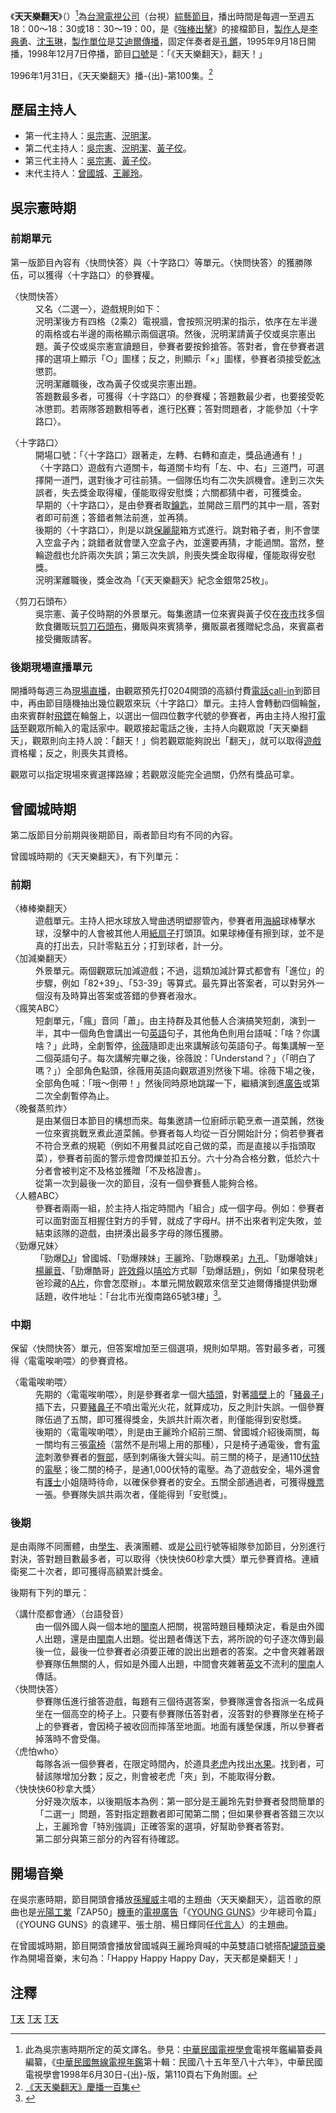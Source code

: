 {{Infobox television
| 名稱 = 天天樂翻天
| 原名 = Happy Day
| 圖片 = 
| 圖說 = 
| 分類 = [[娛樂|娛樂]]、[[遊戲|遊戲]]
| 主持 = 第一代主持人：[[吳宗憲|吳宗憲]]、[[況明潔|況明潔]]<br>第二代主持人：吳宗憲、況明潔、[[黃子佼|黃子佼]]<br>第三代主持人：吳宗憲、黃子佼<br>末代主持人：曾國城、王麗玲
| 國家 = {{ROC-TW}}
| 語言 = [[現代標準漢語|中文]]
| 製作人 = [[李典勇|李典勇]]、[[沈玉琳|沈玉琳]]
| 製作公司 = 艾迪爾傳播事業有限公司
| 集數 = 
| 每集長 = 三十分鐘（含兩節[[廣告|廣告]]）
| 標語 = 《天天樂翻天》，翻天！
| 主題曲 = 〈天天樂翻天〉（僅用於吳宗憲時期）<br>主唱：[[孫耀威|孫耀威]]
| 頻道 = [[臺灣電視公司|臺灣電視公司]]
| 開始 = 1995年9月18日
| 結束 = 1998年12月7日<ref>[http://tv.nccu.edu.tw/radioProgram_list.htm?STATION=%A5x%B5%F8&PROGRAMNAME=%A4%D1%A4%D1%BC%D6%C2%BD%A4%D1&CATALOG=&COUNTRY= 台灣電視資料庫]{{dead link|date=2017年12月 |bot=InternetArchiveBot |fix-attempted=yes }}</ref>
| 播出國家 = {{TWN}}
| 晚於 = 
| 早於 = 
| 官方網站 = 
}}
《'''天天樂翻天'''》（{{lang-en|Happy Day}}）<ref>此為吳宗憲時期所定的英文譯名。參見：[[中華民國電視學會|中華民國電視學會]]電視年鑑編纂委員 編纂，《[[中華民國無線電視年鑑|中華民國無線電視年鑑]]第十輯：民國八十五年至八十六年》，中華民國電視學會1998年6月30日-{出}-版，第110頁右下角附圖。</ref>為[[台灣電視公司|台灣電視公司]]（台視）[[綜藝節目|綜藝節目]]，播出時間是每週一至週五18：00～18：30或18：30～19：00，是《[[強棒出擊|強棒出擊]]》的接檔節目，[[製作人|製作人]]是[[李典勇|李典勇]]、[[沈玉琳|沈玉琳]]，[[製作單位|製作單位]]是[[艾迪爾傳播|艾迪爾傳播]]，固定伴奏者是[[孔鏘|孔鏘]]，1995年9月18日開播，1998年12月7日停播，節目[[口號|口號]]是：「《天天樂翻天》，翻天！」

1996年1月31日，《天天樂翻天》播-{出}-第100集。<ref>[http://nrch.cca.gov.tw/ccahome/search/search_meta.jsp?xml_id=0000732415&dofile=cca220001-hp-cdn0021713-0001-i.jpg 《天天樂翻天》慶播一百集]{{dead link|date=2017年12月 |bot=InternetArchiveBot |fix-attempted=yes }}</ref>

== 歷屆主持人 ==
*第一代主持人：[[吳宗憲|吳宗憲]]、[[況明潔|況明潔]]。
*第二代主持人：[[吳宗憲|吳宗憲]]、[[況明潔|況明潔]]、[[黃子佼|黃子佼]]。
*第三代主持人：[[吳宗憲|吳宗憲]]、[[黃子佼|黃子佼]]。
*末代主持人：[[曾國城|曾國城]]、[[王麗玲|王麗玲]]。

== 吳宗憲時期 ==
===前期單元===
第一版節目內容有〈快問快答〉與〈十字路口〉等單元。〈快問快答〉的獲勝隊伍，可以獲得〈十字路口〉的參賽權。

;〈快問快答〉
: 又名〈二選一〉，遊戲規則如下：
: 況明潔後方有四格（2乘2）電視牆，會按照況明潔的指示，依序在左半邊的兩格或右半邊的兩格顯示兩個選項。然後，況明潔請黃子佼或吳宗憲出題。黃子佼或吳宗憲宣讀題目，參賽者要按鈴搶答。答對者，會在參賽者選擇的選項上顯示「○」圖樣；反之，則顯示「×」圖樣，參賽者須接受[[乾冰|乾冰]]懲罰。
: 況明潔離職後，改為黃子佼或吳宗憲出題。
: 答題數最多者，可獲得〈十字路口〉的參賽權；答題數最少者，也要接受乾冰懲罰。若兩隊答題數相等者，進行[[PK|PK]]賽；答對問題者，才能參加〈十字路口〉。

;〈十字路口〉
: 開場口號：「〈十字路口〉跟著走，左轉、右轉和直走，獎品通通有！」
: 〈十字路口〉遊戲有六道關卡，每道關卡均有「左、中、右」三道門，可選擇開一道門，選對後才可往前猜。一個隊伍均有二次失誤機會。達到三次失誤者，失去獎金取得權，僅能取得安慰獎；六關都猜中者，可獲獎金。
: 早期的〈十字路口〉，是由參賽者取[[鑰匙|鑰匙]]，並開啟三扇門的其中一扇，答對者即可前進；答錯者無法前進，並再猜。
: 後期的〈十字路口〉，則是以跳[[保麗龍|保麗龍]]箱方式進行。跳對箱子者，則不會墜入空盒子內；跳錯者就會墜入空盒子內，並還要再猜，才能過關。當然，整輪遊戲也允許兩次失誤；第三次失誤，則喪失獎金取得權，僅能取得安慰獎。
: 況明潔離職後，獎金改為「《天天樂翻天》紀念金銀幣25枚」。

; 〈剪刀石頭布〉
: 吳宗憲、黃子佼時期的外景單元。每集邀請一位來賓與黃子佼在[[夜市|夜市]]找多個飲食攤販玩[[剪刀石頭布|剪刀石頭布]]，攤販與來賓猜拳，攤販贏者獲贈紀念品，來賓贏者接受攤販請客。

=== 後期現場直播單元 ===

開播時每週三為[[現場直播|現場直播]]，由觀眾預先打0204開頭的高額付費[[電話|電話]][[call-in|call-in]]到節目中，再由節目隨機抽出幾位觀眾來玩〈十字路口〉單元。主持人會轉動四個輪盤，由來賓群射[[飛鏢|飛鏢]]在輪盤上，以選出一個四位數字代號的參賽者，再由主持人撥打[[電話|電話]]至觀眾所輸入的電話家中。觀眾接起電話之後，主持人向觀眾說「天天樂翻天」，觀眾則向主持人說：「翻天！」倘若觀眾能夠說出「翻天」，就可以取得[[遊戲|遊戲]]資格權；反之，則喪失其資格。

觀眾可以指定現場來賓選擇路線；若觀眾沒能完全過關，仍然有獎品可拿。

== 曾國城時期 ==

第二版節目分前期與後期節目，兩者節目均有不同的內容。

曾國城時期的《天天樂翻天》，有下列單元：
=== 前期 ===
;〈棒棒樂翻天〉
: 遊戲單元。主持人把水球放入彎曲透明塑膠管內，參賽者用[[海綿|海綿]]球棒擊水球，沒擊中的人會被其他人用[[紙|紙]][[扇子|扇子]]打頭頂。如果球棒僅有擦到球，並不是真的打出去，只計零點五分；打到球者，計一分。
;〈加減樂翻天〉
: 外景單元。兩個觀眾玩加減遊戲；不過，這類加減計算式都會有「進位」的步驟，例如「82+39」、「53-39」等算式。最先算出答案者，可以對另外一個沒有及時算出答案或答錯的參賽者潑水。
;〈瘋笑ABC〉
: 短劇單元，「瘋」音同「蕭」。由主持群及其他藝人合演搞笑短劇，演到一半，其中一個角色會講出一句[[英語|英語]]句子，其他角色則用台語喊：「啥？你講啥？」此時，全劇暫停，[[徐薇|徐薇]]隨即走出來講解該句英語句子。每集講解一至二個英語句子。每次講解完畢之後，徐薇說：「Understand？」（「明白了嗎？」）全部角色點頭，徐薇用英語向觀眾道別然後下場。徐薇下場之後，全部角色喊：「哦～倒帶！」然後同時原地跳躍一下，繼續演到進[[廣告|廣告]]或第二次全劇暫停為止。
;〈晚餐蒸煎炸〉
: 是由某個日本節目的構想而來。每集邀請一位廚師示範烹煮一道菜餚，然後一位來賓挑戰烹煮此道菜餚。參賽者每人均從一百分開始計分；倘若參賽者不符合烹煮的規範（例如不用餐具試吃自己做的菜，而是直接以手指頭取菜），參賽者前面的警示燈會閃爍並扣五分。六十分為合格分數，低於六十分者會被判定不及格並獲贈「不及格證書」。
: 從第一次到最後一次的節目，沒有一個參賽藝人能夠合格。
;〈人體ABC〉
: 參賽者兩兩一組，於主持人指定時間內「組合」成一個字母。例如：參賽者可以面對面互相握住對方的手臂，就成了字母''H''。拼不出來者判定失敗，並結束該隊的遊戲，由拼湊出最多字母的隊伍獲勝。
;〈勁爆兄妹〉
: 「勁爆[[DJ|DJ]]」曾國城、「勁爆辣妹」王麗玲、「勁爆糗弟」[[九孔_(藝人)|九孔]]、「勁爆嗆妹」[[楊麗音|楊麗音]]、「勁爆酷哥」[[許效舜|許效舜]]以[[嘻哈|嘻哈]]方式聊「勁爆話題」，例如「如果發現老爸珍藏的[[A片|A片]]，你會怎麼辦」。本單元開放觀眾來信至艾迪爾傳播提供勁爆話題，收件地址：「台北市光復南路65號3樓」<ref>{{Cite web |url=https://www.youtube.com/watch?v=a-XRLdBSXSU |title=勁爆兄妹-如果你發現老爸的A片...【天天樂翻天】精彩 |access-date=2020-03-18 |archive-date=2020-04-12 |archive-url=https://web.archive.org/web/20200412140212/https://www.youtube.com/watch?v=a-XRLdBSXSU |dead-url=no }}</ref>。

=== 中期 ===

保留〈快問快答〉單元，但答案增加至三個選項，規則如早期。答對最多者，可獲得〈電電唉喲喂〉的參賽資格。

;〈電電唉喲喂〉
:先期的〈電電唉喲喂〉，則是參賽者拿一個大[[家用交流電源插頭與插座|插頭]]，對著[[牆壁|牆壁]]上的「[[豬|豬]][[鼻子|鼻子]]」插下去，只要[[豬|豬]][[鼻子|鼻子]]不噴出電光火花，就算成功，反之則計失誤。一個參賽隊伍過了五關，即可獲得獎金，失誤共計兩次者，則僅能得到安慰獎。
:後期的〈電電唉喲喂〉，則是由王麗玲介紹前三關、曾國城介紹後兩關，每一關均有三張[[電椅|電椅]]（當然不是刑場上用的那種），只是椅子通電後，會有[[電流|電流]]刺激參賽者的[[臀部|臀部]]，感到刺痛後大聲尖叫。前三關的椅子，是通110[[伏特|伏特]]的[[電壓|電壓]]；後二關的椅子，是通1,000伏特的電壓。為了遊戲安全，場外還會有[[護士|護士]]小姐隨時待命，以確保參賽者的安全。五關全部通過者，可獲得[[機票|機票]]一張。參賽隊失誤共兩次者，僅能得到「安慰獎」。

=== 後期 ===

是由兩隊不同團體，由[[學生|學生]]、表演團體、或是[[公司|公司]]行號等組隊參加節目，分別進行對決，答對題目數最多者，可以取得〈快快快60秒拿大獎〉單元參賽資格。連續衛冕二十次者，即可獲得高額累計獎金。

後期有下列的單元：
;〈講什麼都會通〉（台語發音）
: 由一個外國人與一個本地的[[閩南|閩南]]人把關，視當時題目種類決定，看是由外國人出題，還是由[[閩南|閩南]]人出題。從出題者傳送下去，將所說的句子逐次傳到最後一位，最後一位參賽者必須要正確的說出出題者的答案。之中會夾雜著跟參賽隊伍無關的人，假如是外國人出題，中間會夾雜著[[英文|英文]]不流利的[[閩南|閩南]]人傳話。
;〈快問快答〉
: 參賽隊伍進行搶答遊戲，每題有三個待選答案，參賽隊還會各指派一名成員坐在一個高空的椅子上。只要有參賽隊伍答對者，沒答對的參賽隊坐在椅子上的參賽者，會因椅子被收回而摔落至地面。地面有護墊保護，所以參賽者掉落時不會受傷。
;〈虎怕who〉
: 每隊各派一個參賽者，在限定時間內，於道具[[老虎|老虎]]內找出[[水果|水果]]。找到者，可替該隊增加分數；反之，則會被老虎「夾」到，不能取得分數。
;〈快快快60秒拿大獎〉
: 分好幾次版本，以後期版本為例：第一部分是王麗玲先對參賽者發問簡單的「二選一」問題，答對指定題數者即可闖第二關；但如果參賽者答錯三次以上，王麗玲會「特別強調」正確答案的選項，好幫助參賽者答對。
: 第二部分與第三部分的內容有待確認。

== 開場音樂 ==
在吳宗憲時期，節目開頭會播放[[孫耀威|孫耀威]]主唱的主題曲〈天天樂翻天〉，這首歌的原曲也是[[光陽工業|光陽工業]]「ZAP50」[[摩托車|機車]]的[[電視廣告|電視廣告]]「《[[YOUNG_GUNS|YOUNG GUNS]]》少年總司令篇」（《YOUNG GUNS》的袁建平、張士朋、楊日輝同任[[代言人|代言人]]）的主題曲。

在曾國城時期，節目開頭會播放曾國城與王麗玲齊喊的中英雙語口號搭配[[罐頭音樂|罐頭音樂]]作為開場音樂，末句為：「Happy Happy Happy Day，天天都是樂翻天！」

== 注釋 ==
{{reflist}}

{{電視節目的變遷
|電視台=[[台灣電視公司|台灣電視公司]]
|播放檔次=星期一到星期五18:30-19:00或18:00-18:30
|節目名稱=天天樂翻天<br />（1995年9月18日 - 1998年12月7日）
|上一節目=[[強棒出擊|強棒出擊]]<br />（1985年1月7日 - 1995年9月15日）
|下一節目=
}}

[[Category:台視電視節目|T天]]
[[Category:電視遊戲節目|T天]]
[[Category:已停播的台灣綜藝節目|T天]]